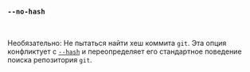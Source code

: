 ### `--no-hash`

<br />

Необязательно: Не пытаться найти хеш коммита `git`.
Эта опция конфликтует с [`--hash`](#--hash-hash)
и переопределяет его стандартное поведение поиска репозитория `git`.